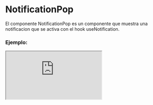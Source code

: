 
# NotificationPop

El componente NotificationPop es un componente que muestra una notificacion que se activa con el hook useNotification.

### Ejemplo:

<Iframe src="https://fenextjs-component-storybook.vercel.app/iframe.html?args=&id=notification-notificationpop--index&viewMode=story" />

### Importación

Para importar el componente NotificationPop, se puede hacer desde fenextjs o fenextjs-component

```tsx copy
import {
  NotificationPop,
  NotificationPopProps,
} from "fenextjs/cjs/component/Notification/Pop";
```

o

```tsx copy
import {
  NotificationPop,
  NotificationPopProps,
} from "fenextjs-component/cjs/Notification/Pop";
```

### Parámetros:

| Parámetro |            Tipo             | Requerido | Default | Descripción                                                      |
| --------- | :-------------------------: | :-------: | :-----: | :--------------------------------------------------------------- |
| \_t       |          `string`           |    No     |         | Propiedad de internacionalización.                               |
| typePop   |      `"top" \| "down"`      |    No     |         | Tipo de notificación emergente. Puede ser `top` o `down`.        |
| position  | `NotificationPositionProps` |    No     |         | Posición de la notificación emergente.                           |
| timeout   |          `number`           |    No     |         | Duración en milisegundos para mostrar la notificación emergente. |
| className |          `string`           |    No     |         | Clase personalizada para la notificación emergente.              |

### Storybook

Para ver el storybook del componente lo puede hacer con este [link](https://fenextjs-component-storybook.vercel.app/?path=/story/notification-notificationpop--index)

### Usos

- Uso básico del componente NotificationPop

```tsx copy
<NotificationPop />
```
